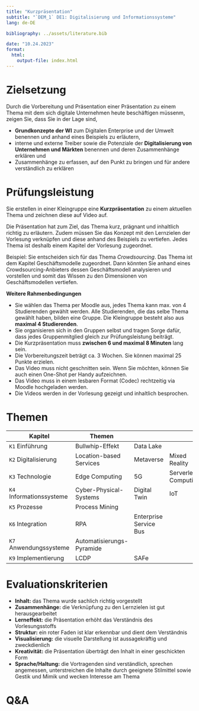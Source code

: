 ```yaml
---
title: "Kurzpräsentation"
subtitle: "`DEM_1` DE1: Digitalisierung und Informationssysteme"
lang: de-DE

bibliography: ../assets/literature.bib

date: "10.24.2023"
format: 
  html:
    output-file: index.html
---
```


# Zielsetzung {visibility="hidden"}

Durch die Vorbereitung und Präsentation einer Präsentation zu einem Thema mit dem sich digitale Unternehmen heute beschäftigen müssenm, zeigen Sie, dass Sie in der Lage sind,

::: incremental
-   **Grundkonzepte der WI** zum Digitalen Enterprise und der Umwelt benennen und anhand eines Beispiels zu erläutern,
-   interne und externe Treiber sowie die Potenziale der **Digitalisierung von Unternehmen und Märkten** benennen und deren Zusammenhänge erklären und
-   Zusammenhänge zu erfassen, auf den Punkt zu bringen und für andere verständlich zu erklären
:::

# Prüfungsleistung

Sie erstellen in einer Kleingruppe eine **Kurzpräsentation** zu einem aktuellen Thema und zeichnen diese auf Video auf.

Die Präsentation hat zum Ziel, das Thema kurz, prägnant und inhaltlich richtig zu erläutern. Zudem müssen Sie das Konzept mit den Lernzielen der Vorlesung verknüpfen und diese anhand des Beispiels zu vertiefen. Jedes Thema ist deshalb einem Kapitel der Vorlesung zugeordnet.

::: small
Beispiel: Sie entscheiden sich für das Thema *Crowdsourcing*. Das Thema ist dem Kapitel Geschäftsmodelle zugeordnet. Dann könnten Sie anhand eines Crowdsourcing-Anbieters dessen Geschäftsmodell analysieren und vorstellen und somit das Wissen zu den Dimensionen von Geschäftsmodellen vertiefen.
:::

**Weitere Rahmenbedingungen**

-   Sie wählen das Thema per Moodle aus, jedes Thema kann max. von 4 Studierenden gewählt werden. Alle Studierenden, die das selbe Thema gewählt haben, bilden eine Gruppe. Die Kleingruppe besteht also aus **maximal 4 Studierenden**.
-   Sie organisieren sich in den Gruppen selbst und tragen Sorge dafür, dass jedes Gruppenmitglied gleich zur Prüfungsleistung beiträgt.
-   Die Kurzpräsentation muss **zwischen 6 und maximal 8 Minuten** lang sein.
-   Die Vorbereitungszeit beträgt ca. 3 Wochen. Sie können maximal 25 Punkte erzielen.
-   Das Video muss nicht geschnitten sein. Wenn Sie möchten, können Sie auch einen One-Shot per Handy aufzeichnen.
-   Das Video muss in einem lesbaren Format (Codec) rechtzeitig via Moodle hochgeladen werden.
-   Die Videos werden in der Vorlesung gezeigt und inhaltlich besprochen.

# Themen

| **Kapitel**         | **Themen**                |                        |                      |     |
|---------------------|--------------------------|------------------------|----------------------|-----|
| `K1` Einführung          | Bullwhip-Effekt          | Data Lake              |                      |     |
| `K2` Digitalisierung     | Location-based Services  | Metaverse              | Mixed Reality        |     |
| `K3` Technologie         | Edge Computing           | 5G                     | Serverless Computing |     |
| `K4` Informationssysteme | Cyber-Physical-Systems   | Digital Twin           | IoT                  |     |
| `K5` Prozesse            | Process Mining           |                        |                      |     |
| `K6` Integration         | RPA                      | Enterprise Service Bus |                      |     |
| `K7` Anwendungssysteme   | Automatisierungs-Pyramide |                        |                      |     |
| `K9` Implementierung     | LCDP                     | SAFe                   |                      |     |

# Evaluationskriterien

-   **Inhalt:** das Thema wurde sachlich richtig vorgestellt
-   **Zusammenhänge:** die Verknüpfung zu den Lernzielen ist gut herausgearbeitet
-   **Lerneffekt:** die Präsentation erhöht das Verständnis des Vorlesungsstoffs
-   **Struktur:** ein roter Faden ist klar erkennbar und dient dem Verständnis
-   **Visualisierung:** die visuelle Darstellung ist aussagekräftig und zweckdienlich
-   **Kreativität:** die Präsentation überträgt den Inhalt in einer geschickten Form
-   **Sprache/Haltung:** die Vortragenden sind verständlich, sprechen angemessen, unterstreichen die Inhalte durch geeignete Stilmittel sowie Gestik und Mimik und wecken Interesse am Thema

# Q&A {.unlisted .html-hidden background-color="lightgrey" background-image="images/question.jpeg"}

